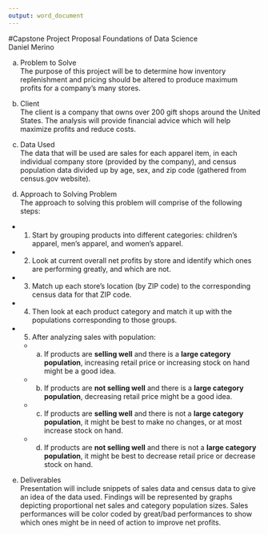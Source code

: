 ---
output: word_document
---
#Capstone Project Proposal
Foundations of Data Science  
Daniel Merino  
  
  
  
a) Problem to Solve  
  The purpose of this project will be to determine how inventory replenishment and pricing should be altered to produce maximum profits for a company's many stores.
  
b) Client  
  The client is a company that owns over 200 gift shops around the United States. The analysis will provide financial advice which will help maximize profits and reduce costs.
  
c) Data Used  
  The data that will be used are sales for each apparel item, in each individual company store (provided by the company), and census population data divided up by age, sex, and zip code (gathered from census.gov website).
  
d) Approach to Solving Problem  
  The approach to solving this problem will comprise of the following steps: 
  + 1.	Start by grouping products into different categories: children's apparel, men's apparel, and women's apparel. 
  + 2.	Look at current overall net profits by store and identify which ones are performing greatly, and which are not.
  + 3.	Match up each store's location (by ZIP code) to the corresponding census data for that ZIP code.
  + 4.	Then look at each product category and match it up with the populations corresponding to those groups.
  + 5.	After analyzing sales with population:
    + a.	If products are **selling well** and there is a **large category population**, increasing retail price or increasing stock on hand might be a good idea.
    + b.	If products are **not selling well** and there is a **large category population**, decreasing retail price might be a good idea.
    + c.	If products are **selling well** and there is not a **large category population**, it might be best to make no changes, or at most increase stock on hand.
    + d.	If products are **not selling well** and there is not a **large category population**, it might be best to decrease retail price or decrease stock on hand.  

e) Deliverables  
  Presentation will include snippets of sales data and census data to give an idea of the data used. Findings will be represented by graphs depicting proportional net sales and category population sizes. Sales performances will be color coded by great/bad performances to show which ones might be in need of action to improve net profits.